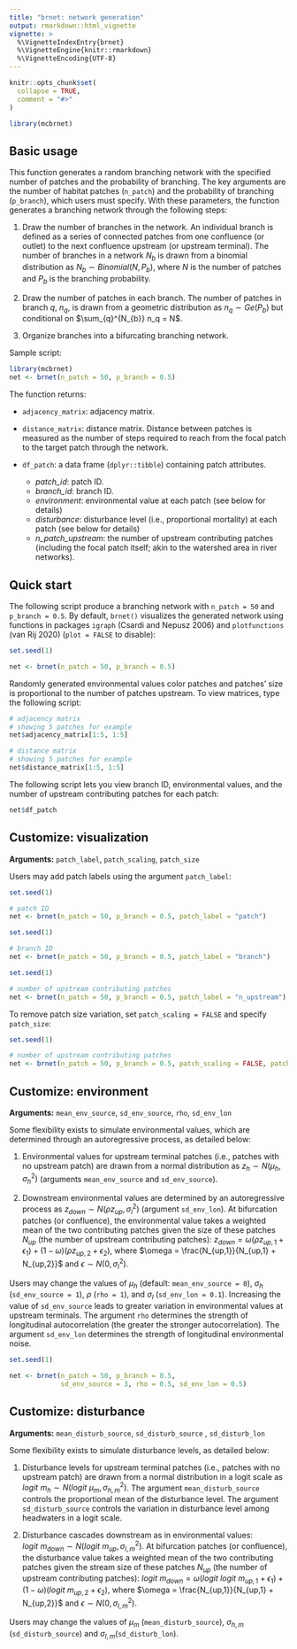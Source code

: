 ```yaml
---
title: "brnet: network generation"
output: rmarkdown::html_vignette
vignette: >
  %\VignetteIndexEntry{brnet}
  %\VignetteEngine{knitr::rmarkdown}
  %\VignetteEncoding{UTF-8}
---
```


```r
knitr::opts_chunk$set(
  collapse = TRUE,
  comment = "#>"
)

library(mcbrnet)
```

## Basic usage

This function generates a random branching network with the specified number of patches and the probability of branching. The key arguments are the number of habitat patches (`n_patch`) and the probability of branching (`p_branch`), which users must specify. With these parameters, the function generates a branching network through the following steps:

1.  Draw the number of branches in the network. An individual branch is defined as a series of connected patches from one confluence (or outlet) to the next confluence upstream (or upstream terminal). The number of branches in a network $N_{b}$ is drawn from a binomial distribution as $N_{b} \sim Binomial(N,P_{b})$, where $N$ is the number of patches and $P_b$ is the branching probability.

2.  Draw the number of patches in each branch. The number of patches in branch $q$, $n_q$, is drawn from a geometric distribution as $n_{q} \sim Ge(P_b)$ but conditional on $\sum_{q}^{N_{b}} n_q = N$.

3.  Organize branches into a bifurcating branching network.

Sample script:

```r
library(mcbrnet)
net <- brnet(n_patch = 50, p_branch = 0.5)
```

The function returns:

-   `adjacency_matrix`: adjacency matrix.

-   `distance_matrix`: distance matrix. Distance between patches is measured as the number of steps required to reach from the focal patch to the target patch through the network.

-   `df_patch`: a data frame (`dplyr::tibble`) containing patch attributes.

    -   *patch_id*: patch ID.
    -   *branch_id*: branch ID.
    -   *environment*: environmental value at each patch (see below for details)
    -   *disturbance*: disturbance level (i.e., proportional mortality) at each patch (see below for details)
    -   *n_patch_upstream*: the number of upstream contributing patches (including the focal patch itself; akin to the watershed area in river networks).

## Quick start

The following script produce a branching network with `n_patch = 50` and `p_branch = 0.5`. By default, `brnet()` visualizes the generated network using functions in packages `igraph` (Csardi and Nepusz 2006) and `plotfunctions` (van Rij 2020) (`plot = FALSE` to disable):

```r
set.seed(1)
```

```r
net <- brnet(n_patch = 50, p_branch = 0.5)
```

Randomly generated environmental values color patches and patches' size is proportional to the number of patches upstream. To view matrices, type the following script:

```r
# adjacency matrix
# showing 5 patches for example
net$adjacency_matrix[1:5, 1:5]

```

```r
# distance matrix
# showing 5 patches for example
net$distance_matrix[1:5, 1:5]

```

The following script lets you view branch ID, environmental values, and the number of upstream contributing patches for each patch:

```r
net$df_patch
```

## Customize: visualization

**Arguments:** `patch_label`, `patch_scaling`, `patch_size`

Users may add patch labels using the argument `patch_label`:

```r
set.seed(1)
```

```r
# patch ID
net <- brnet(n_patch = 50, p_branch = 0.5, patch_label = "patch")
```

```r
set.seed(1)
```

```r
# branch ID
net <- brnet(n_patch = 50, p_branch = 0.5, patch_label = "branch")
```

```r
set.seed(1)
```

```r
# number of upstream contributing patches
net <- brnet(n_patch = 50, p_branch = 0.5, patch_label = "n_upstream")
```

To remove patch size variation, set `patch_scaling = FALSE` and specify `patch_size`:

```r
set.seed(1)
```

```r
# number of upstream contributing patches
net <- brnet(n_patch = 50, p_branch = 0.5, patch_scaling = FALSE, patch_size = 8)
```

## Customize: environment

**Arguments:** `mean_env_source`, `sd_env_source`, `rho`, `sd_env_lon`

Some flexibility exists to simulate environmental values, which are determined through an autoregressive process, as detailed below:

1.  Environmental values for upstream terminal patches (i.e., patches with no upstream patch) are drawn from a normal distribution as $z_h \sim N(\mu_{h}, \sigma_h^2)$ (arguments `mean_env_source` and `sd_env_source`).

2.  Downstream environmental values are determined by an autoregressive process as $z_{down} \sim N(\rho z_{up}, \sigma_l^2)$ (argument `sd_env_lon`). At bifurcation patches (or confluence), the environmental value takes a weighted mean of the two contributing patches given the size of these patches $N_{up}$ (the number of upstream contributing patches): $z_{down} = \omega(\rho z_{up, 1} + \epsilon_1) + (1 - \omega)(\rho z_{up,2} + \epsilon_2)$, where $\omega = \frac{N_{up,1}}{N_{up,1} + N_{up,2}}$ and $\epsilon \sim N(0, \sigma_l^2)$.

Users may change the values of $\mu_h$ (default: `mean_env_source = 0`), $\sigma_h$ (`sd_env_source = 1`), $\rho$ (`rho = 1`), and $\sigma_l$ (`sd_env_lon = 0.1`). Increasing the value of `sd_env_source` leads to greater variation in environmental values at upstream terminals. The argument `rho` determines the strength of longitudinal autocorrelation (the greater the stronger autocorrelation). The argument `sd_env_lon` determines the strength of longitudinal environmental noise.

```r
set.seed(1)
```

```r
net <- brnet(n_patch = 50, p_branch = 0.5,
             sd_env_source = 3, rho = 0.5, sd_env_lon = 0.5)
```

## Customize: disturbance

**Arguments:** `mean_disturb_source`, `sd_disturb_source` , `sd_disturb_lon`

Some flexibility exists to simulate disturbance levels, as detailed below:

1.  Disturbance levels for upstream terminal patches (i.e., patches with no upstream patch) are drawn from a normal distribution in a logit scale as $logit~m_h \sim N(logit~\mu_{m}, \sigma_{h,m}^2)$. The argument `mean_disturb_source` controls the proportional mean of the disturbance level. The argument `sd_disturb_source` controls the variation in disturbance level among headwaters in a logit scale.

2.  Disturbance cascades downstream as in environmental values: $logit~m_{down} \sim N(logit~m_{up}, \sigma_{l,m}^2)$. At bifurcation patches (or confluence), the disturbance value takes a weighted mean of the two contributing patches given the stream size of these patches $N_{up}$ (the number of upstream contributing patches): $logit~m_{down} = \omega(logit~logit~m_{up, 1} + \epsilon_1) + (1 - \omega)(logit~ m_{up,2} + \epsilon_2)$, where $\omega = \frac{N_{up,1}}{N_{up,1} + N_{up,2}}$ and $\epsilon \sim N(0, \sigma_{l,m}^2)$.

Users may change the values of $\mu_{m}$ (`mean_disturb_source`), $\sigma_{h,m}$ (`sd_disturb_source`) and $\sigma_{l,m}$(`sd_disturb_lon`).
